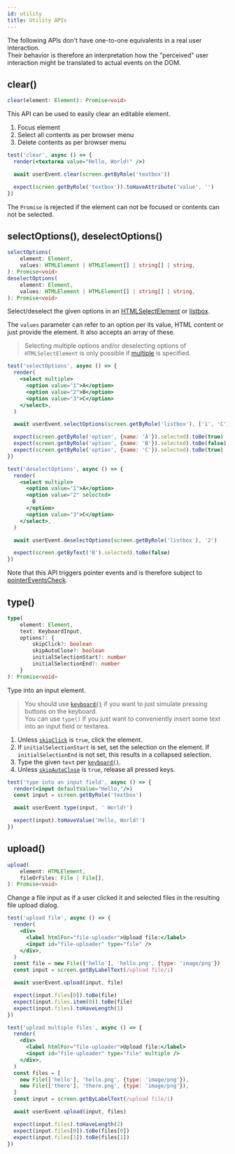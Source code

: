 ```yaml
---
id: utility
title: Utility APIs
---
```


The following APIs don't have one-to-one equivalents in a real user
interaction.  
Their behavior is therefore an interpretation how the "perceived" user
interaction might be translated to actual events on the DOM.

## clear()

```ts
clear(element: Element): Promise<void>
```

This API can be used to easily clear an editable element.

1. Focus element
1. Select all contents as per browser menu
1. Delete contents as per browser menu

```jsx
test('clear', async () => {
  render(<textarea value="Hello, World!" />)

  await userEvent.clear(screen.getByRole('textbox'))

  expect(screen.getByRole('textbox')).toHaveAttribute('value', '')
})
```

The `Promise` is rejected if the element can not be focused or contents can not
be selected.

## <a name="selectoptions"/><a name="deselectoptions"/> selectOptions(), deselectOptions()

```ts
selectOptions(
    element: Element,
    values: HTMLElement | HTMLElement[] | string[] | string,
): Promise<void>
deselectOptions(
    element: Element,
    values: HTMLElement | HTMLElement[] | string[] | string,
): Promise<void>
```

Select/deselect the given options in an
[HTMLSelectElement](https://developer.mozilla.org/en-US/docs/Web/API/HTMLSelectElement)
or
[listbox](https://developer.mozilla.org/en-US/docs/Web/Accessibility/ARIA/Roles/listbox_role).

The `values` parameter can refer to an option per its value, HTML content or
just provide the element. It also accepts an array of these.

> Selecting multiple options and/or deselecting options of `HTMLSelectElement`
> is only possible if
> [multiple](https://developer.mozilla.org/en-US/docs/Web/HTML/Element/select#attr-multiple)
> is specified.

```jsx
test('selectOptions', async () => {
  render(
    <select multiple>
      <option value="1">A</option>
      <option value="2">B</option>
      <option value="3">C</option>
    </select>,
  )

  await userEvent.selectOptions(screen.getByRole('listbox'), ['1', 'C'])

  expect(screen.getByRole('option', {name: 'A'}).selected).toBe(true)
  expect(screen.getByRole('option', {name: 'B'}).selected).toBe(false)
  expect(screen.getByRole('option', {name: 'C'}).selected).toBe(true)
})
```

```jsx
test('deselectOptions', async () => {
  render(
    <select multiple>
      <option value="1">A</option>
      <option value="2" selected>
        B
      </option>
      <option value="3">C</option>
    </select>,
  )

  await userEvent.deselectOptions(screen.getByRole('listbox'), '2')

  expect(screen.getByText('B').selected).toBe(false)
})
```

Note that this API triggers pointer events and is therefore subject to
[pointerEventsCheck](options#pointereventscheck).

## type()

```ts
type(
    element: Element,
    text: KeyboardInput,
    options?: {
        skipClick?: boolean
        skipAutoClose?: boolean
        initialSelectionStart?: number
        initialSelectionEnd?: number
    }
): Promise<void>
```

Type into an input element.

> You should use [`keyboard()`](keyboard) if you want to just simulate pressing
> buttons on the keyboard.  
> You can use `type()` if you just want to conveniently insert some text into an
> input field or textarea.

1. Unless [`skipClick`](options#skipclick) is `true`, click the element.
1. If `initialSelectionStart` is set, set the selection on the element. If
   `initialSelectionEnd` is not set, this results in a collapsed selection.
1. Type the given `text` per [`keyboard()`](keyboard).
1. Unless [`skipAutoClose`](options#skipautoclose) is `true`, release all
   pressed keys.

```jsx
test('type into an input field', async () => {
  render(<input defaultValue="Hello,"/>)
  const input = screen.getByRole('textbox')

  await userEvent.type(input, ' World!')

  expect(input).toHaveValue('Hello, World!')
})
```

## upload()

```ts
upload(
    element: HTMLElement,
    fileOrFiles: File | File[],
): Promise<void>
```

Change a file input as if a user clicked it and selected files in the resulting
file upload dialog.

```jsx
test('upload file', async () => {
  render(
    <div>
      <label htmlFor="file-uploader">Upload file:</label>
      <input id="file-uploader" type="file" />
    </div>,
  )
  const file = new File(['hello'], 'hello.png', {type: 'image/png'})
  const input = screen.getByLabelText(/upload file/i)

  await userEvent.upload(input, file)

  expect(input.files[0]).toBe(file)
  expect(input.files.item(0)).toBe(file)
  expect(input.files).toHaveLength(1)
})

test('upload multiple files', async () => {
  render(
    <div>
      <label htmlFor="file-uploader">Upload file:</label>
      <input id="file-uploader" type="file" multiple />
    </div>,
  )
  const files = [
    new File(['hello'], 'hello.png', {type: 'image/png'}),
    new File(['there'], 'there.png', {type: 'image/png'}),
  ]
  const input = screen.getByLabelText(/upload file/i)

  await userEvent.upload(input, files)

  expect(input.files).toHaveLength(2)
  expect(input.files[0]).toBe(files[0])
  expect(input.files[1]).toBe(files[1])
})
```
